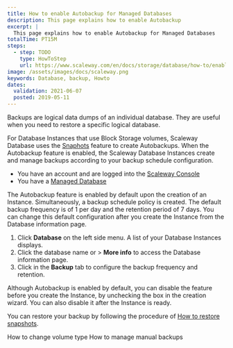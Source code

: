 ```yaml
---
title: How to enable Autobackup for Managed Databases
description: This page explains how to enable Autobackup
excerpt: |
  This page explains how to enable Autobackup for Managed Databases
totalTime: PT15M
steps:
  - step: TODO
    type: HowToStep
    url: https://www.scaleway.com/en/docs/storage/database/how-to/enable-autobackup
image: /assets/images/docs/scaleway.png
keywords: Database, backup, Howto
dates:
  validation: 2021-06-07
  posted: 2019-05-11
---
```


Backups are logical data dumps of an individual database. They are useful when you need to restore a specific logical database. 

For Database Instances that use Block Storage volumes, Scaleway Database uses the [Snaphots](/storage/database/how-to/manage-snapshots/) feature to create Autobackups. When the Autobackup feature is enabled, the Scaleway Database Instances create and manage backups according to your backup schedule configuration. 


<Message type="requirement">

- You have an account and are logged into the [Scaleway Console](https://console.scaleway.com)
- You have a [Managed Database](/storage/database/concepts/#managed-database)

</Message>


  <Message type="note">

  The Autobackup feature is enabled by default upon the creation of an Instance. Simultaneously, a backup schedule policy is created. The default backup frequency is of 1 per day and the retention period of 7 days. You can change this default configuration after you create the Instance from the Database information page.

  </Message>

1. Click **Database** on the left side menu. A list of your Database Instances displays.
2. Click the database name or <Icon name="more" /> > **More info** to access the Database information page.
3. Click <Icon name="edit" /> in the **Backup** tab to configure the backup frequency and retention.
  <Lightbox src="scaleway-dbaas-backup.png" alt="" />

  <Message type="note">

  Although Autobackup is enabled by default, you can disable the feature before you create the Instance, by unchecking the box in the creation wizard. You can also disable it after the Instance is ready.

  </Message>

You can restore your backup by following the procedure of [How to restore snapshots](/storage/database/how-to/manage-snapshots/#how-to-restore-snapshots).

<Navigation title="See Also">
  <PreviousButton to="/storage/database/how-to/change-volume-type/">How to change volume type</PreviousButton>
  <NextButton to="/storage/database/how-to/manage-manual-backups/">How to manage manual backups</NextButton>
</Navigation>